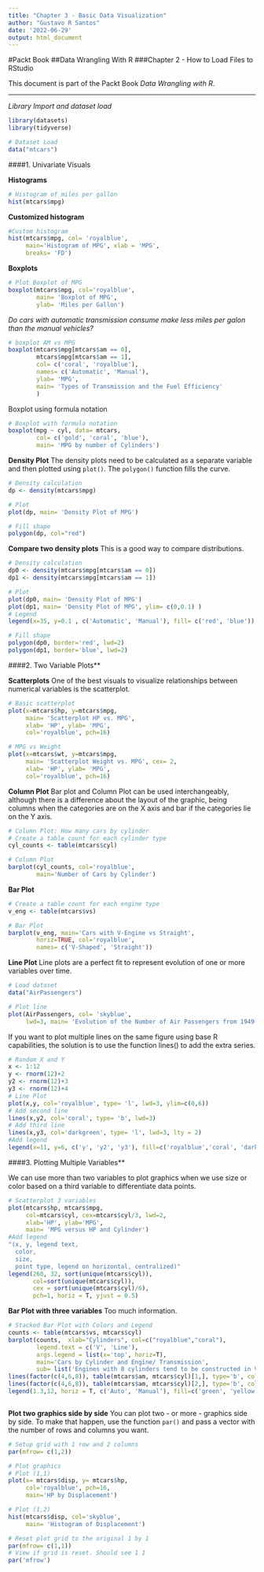 ---
title: "Chapter 3 - Basic Data Visualization"
author: "Gustavo R Santos"
date: '2022-06-29'
output: html_document
---

#Packt Book
##Data Wrangling With R
###Chapter 2 - How to Load Files to RStudio

This document is part of the Packt Book *Data Wrangling with R*.

---

*Library Import and dataset load*
```{r}

library(datasets)
library(tidyverse)

# Dataset Load
data("mtcars")

```

####1. Univariate Visuals

**Histograms**
```{r}

# Histogram of miles per gallon
hist(mtcars$mpg)

```


**Customized histogram**

```{r}

#Custom histogram
hist(mtcars$mpg, col= 'royalblue',
     main='Histogram of MPG', xlab = 'MPG',
     breaks= 'FD')

```


**Boxplots**

```{r}

# Plot Boxplot of MPG
boxplot(mtcars$mpg, col='royalblue',
        main= 'Boxplot of MPG',
        ylab= 'Miles per Gallon')

```


*Do cars with automatic transmission consume make less miles per galon than the manual vehicles?*
```{r}

# boxplot AM vs MPG
boxplot(mtcars$mpg[mtcars$am == 0],
        mtcars$mpg[mtcars$am == 1],
        col= c('coral', 'royalblue'),
        names= c('Automatic', 'Manual'),
        ylab= 'MPG',
        main= 'Types of Transmission and the Fuel Efficiency'
        )

```

Boxplot using formula notation

```{r}

# Boxplot with formula notation
boxplot(mpg ~ cyl, data= mtcars,
        col= c('gold', 'coral', 'blue'),
        main= 'MPG by number of Cylinders')

```


**Density Plot**
The density plots need to be calculated as a separate variable and then plotted using `plot()`. The `polygon()` function fills the curve.
```{r}

# Density calculation
dp <- density(mtcars$mpg)

# Plot
plot(dp, main= 'Density Plot of MPG')

# Fill shape
polygon(dp, col="red")

```


**Compare two density plots**
This is a good way to compare distributions.
```{r}

# Density calculation
dp0 <- density(mtcars$mpg[mtcars$am == 0])
dp1 <- density(mtcars$mpg[mtcars$am == 1])

# Plot
plot(dp0, main= 'Density Plot of MPG')
plot(dp1, main= 'Density Plot of MPG', ylim= c(0,0.1) )
# Legend
legend(x=35, y=0.1 , c('Automatic', 'Manual'), fill= c('red', 'blue'))

# Fill shape
polygon(dp0, border='red', lwd=2)
polygon(dp1, border='blue', lwd=2)

```

####2. Two Variable Plots**

**Scatterplots**
One of the best visuals to visualize relationships between numerical variables is the scatterplot.
```{r}

# Basic scatterplot
plot(x=mtcars$hp, y=mtcars$mpg, 
     main= 'Scatterplot HP vs. MPG',
     xlab= 'HP', ylab= 'MPG',
     col='royalblue', pch=16)

```


```{r}

# MPG vs Weight
plot(x=mtcars$wt, y=mtcars$mpg, 
     main= 'Scatterplot Weight vs. MPG', cex= 2,
     xlab= 'HP', ylab= 'MPG',
     col='royalblue', pch=16)

```


**Column Plot**
Bar plot and Column Plot can be used interchangeably, although there is a difference about the layout of the graphic, being columns when the categories are on the X axis and bar if the categories lie on the Y axis.

```{r}
# Column Plot: How many cars by cylinder
# Create a table count for each cylinder type
cyl_counts <- table(mtcars$cyl)

# Column Plot
barplot(cyl_counts, col='royalblue',
        main='Number of Cars by Cylinder')

```


**Bar Plot**

```{r}
# Create a table count for each engine type
v_eng <- table(mtcars$vs)

# Bar Plot
barplot(v_eng, main='Cars with V-Engine vs Straight',
        horiz=TRUE, col='royalblue',
        names= c('V-Shaped', 'Straight'))


```


**Line Plot**
Line plots are a perfect fit to represent evolution of one or more variables over time.

```{r}

# Load dataset
data("AirPassengers")

# Plot line
plot(AirPassengers, col= 'skyblue',
     lwd=3, main= 'Evolution of the Number of Air Passengers from 1949-1960')

```

If you want to plot multiple lines on the same figure using base R capabilities, the solution is to use the function lines() to add the extra series. 

```{r}

# Random X and Y
x <- 1:12
y <- rnorm(12)+2
y2 <- rnorm(12)+3
y3 <- rnorm(12)+4
# Line Plot
plot(x,y, col='royalblue', type= 'l', lwd=3, ylim=c(0,6))
# Add second line
lines(x,y2, col='coral', type= 'b', lwd=3)
# Add third line
lines(x,y3, col='darkgreen', type= 'l', lwd=3, lty = 2)
#Add legend
legend(x=11, y=6, c('y', 'y2', 'y3'), fill=c('royalblue','coral', 'darkgreen'))

```


####3. Plotting Multiple Variables**

We can use more than two variables to plot graphics when we use size or color based on a third variable to differentiate data points.

```{r}

# Scatterplot 3 variables
plot(mtcars$hp, mtcars$mpg, 
     col=mtcars$cyl, cex=mtcars$cyl/3, lwd=2,
     xlab='HP', ylab='MPG',
     main= 'MPG versus HP and Cylinder')
#Add legend
"(x, y, legend text,
  color,
  size, 
  point type, legend on horizontal, centralized)"
legend(260, 32, sort(unique(mtcars$cyl)), 
       col=sort(unique(mtcars$cyl)),
       cex = sort(unique(mtcars$cyl)/6), 
       pch=1, horiz = T, yjust = 0.5)

```

**Bar Plot with three variables**
Too much information.

```{r}

# Stacked Bar Plot with Colors and Legend
counts <- table(mtcars$vs, mtcars$cyl)
barplot(counts,  xlab="Cylinders", col=c("royalblue","coral"),
        legend.text = c('V', 'Line'),
        args.legend = list(x='top', horiz=T),
        main='Cars by Cylinder and Engine/ Transmission',
        sub= list('Engines with 8 cylinders tend to be constructed in V shape with automatic transmission', col='darkgray'))
lines(factor(c(4,6,8)), table(mtcars$am, mtcars$cyl)[1,], type='b', col='green', lw=3)
lines(factor(c(4,6,8)), table(mtcars$am, mtcars$cyl)[2,], type='b', col='yellow', lw=3)
legend(1.3,12, horiz = T, c('Auto', 'Manual'), fill=c('green', 'yellow'))



```


**Plot two graphics side by side**
You can plot two - or more - graphics side by side. To make that happen, use the function `par()` and pass a vector with the number of rows and columns you want.

```{r}

# Setup grid with 1 row and 2 columns
par(mfrow= c(1,2))

# Plot graphics
# Plot (1,1)
plot(x= mtcars$disp, y= mtcars$hp,
     col='royalblue', pch=16,
     main='HP by Displacement')

# Plot (1,2)
hist(mtcars$disp, col='skyblue',
     main= 'Histogram of Displacement')

# Reset plot grid to the original 1 by 1
par(mfrow= c(1,1))
# View if grid is reset. Should see 1 1
par('mfrow')


```





